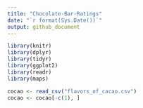 ```yaml
---
title: "Chocolate-Bar-Ratings"
date: "`r format(Sys.Date())`"
output: github_document
---   
```

   
      
```r
library(knitr)
library(dplyr)
library(tidyr)
library(ggplot2)
library(readr)
library(maps)
```   
   
```r
cocao <- read_csv("flavors_of_cacao.csv")
cocao <- cocao[-c(1), ]
```   
